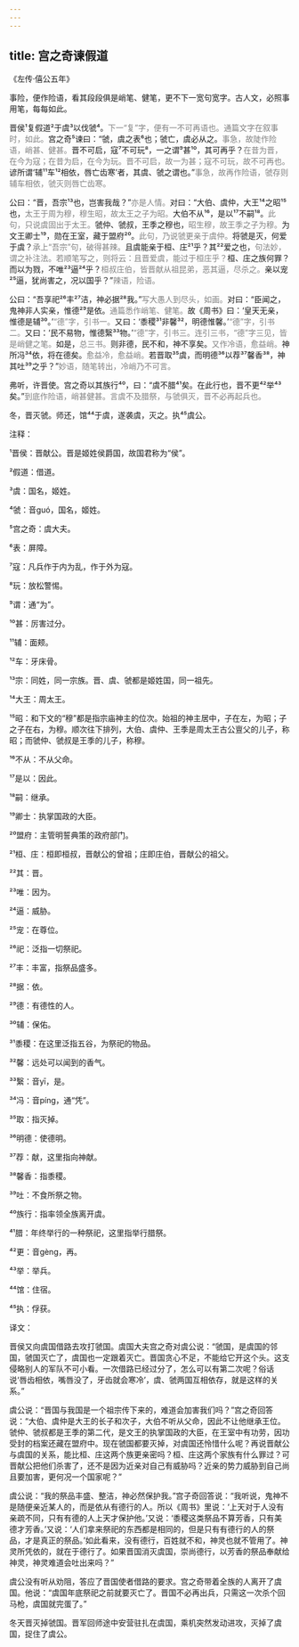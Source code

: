 ```yaml
---
---
---
```

title: 宫之奇谏假道
---




《左传·僖公五年》





事险，便作险语，看其段段俱是峭笔、健笔，更不下一宽句宽字。古人文，必照事用笔，每每如此。





晋侯¹复假道²于虞³以伐虢⁴。<font color=gray font-size=0.8rem>下一“复”字，便有一不可再语也。通篇文字在叙事时，如此。</font>宫之奇⁵谏曰：“虢，虞之表⁶也；虢亡，虞必从之。<font color=gray font-size=0.8rem>事急，故陡作险语，峭甚、健甚。</font>晋不可启，寇⁷不可玩⁸，一之谓⁹甚¹⁰，其可再乎？<font color=gray font-size=0.8rem>在昔为晋，在今为寇；在昔为启，在今为玩。晋不可启，故一为甚；寇不可玩，故不可再也。</font>谚所谓‘辅¹¹车¹²相依，唇亡齿寒’者，其虞、虢之谓也。”<font color=gray font-size=0.8rem>事急，故再作险语，虢存则辅车相依，虢灭则唇亡齿寒。</font>

公曰：“晋，吾宗¹³也，岂害我哉？”<font color=gray font-size=0.8rem>亦是人情。</font>对曰：“大伯、虞仲，大王¹⁴之昭¹⁵也，<font color=gray font-size=0.8rem>太王于周为穆，穆生昭，故太王之子为昭。</font>大伯不从¹⁶，是以¹⁷不嗣¹⁸。<font color=gray font-size=0.8rem>此句，只说虞固出于太王。</font>虢仲、虢叔，王季之穆也，<font color=gray font-size=0.8rem>昭生穆，故王季之子为穆。</font>为文王卿士¹⁹，勋在王室，藏于盟府²⁰。<font color=gray font-size=0.8rem>此句，乃说虢更亲于虞仲。</font>将虢是灭，何爱于虞？<font color=gray font-size=0.8rem>承上“吾宗”句，破得甚辣。</font>且虞能亲于桓、庄²¹乎？其²²爱之也，<font color=gray font-size=0.8rem>句法妙，谓之补注法。若顺笔写之，则将云：且晋爱虞，能过于桓庄乎？</font>桓、庄之族何罪？而以为戮，不唯²³逼²⁴乎？<font color=gray font-size=0.8rem>桓叔庄伯，皆晋献从祖昆弟，恶其逼，尽杀之。</font>亲以宠²⁵逼，犹尚害之，况以国乎？”<font color=gray font-size=0.8rem>辣语，险语。</font>

公曰：“吾享祀²⁶丰²⁷洁，神必据²⁸我。”<font color=gray font-size=0.8rem>写大愚人到尽头，如画。</font>对曰：“臣闻之，鬼神非人实亲，惟德²⁹是依。<font color=gray font-size=0.8rem>通篇悉作峭笔、健笔。</font>故《周书》曰：‘皇天无亲，惟德是辅³⁰。’<font color=gray font-size=0.8rem>“德”字，引书一。</font>又曰：‘黍稷³¹非馨³²，明德惟馨。’<font color=gray font-size=0.8rem>“德”字，引书二。</font>又曰：‘民不易物，惟德繄³³物。’<font color=gray font-size=0.8rem>“德”字，引书三。连引三书，“德”字三见，皆是峭健之笔。</font>如是，<font color=gray font-size=0.8rem>总三书。</font>则非德，民不和，神不享矣。<font color=gray font-size=0.8rem>又作冷语，愈益峭。</font>神所冯³⁴依，将在德矣。<font color=gray font-size=0.8rem>愈益冷，愈益峭。</font>若晋取³⁵虞，而明德³⁶以荐³⁷馨香³⁸，神其吐³⁹之乎？”<font color=gray font-size=0.8rem>妙语，随笔转出，冷峭乃不可言。</font>

弗听，许晋使。宫之奇以其族行⁴⁰，曰：“虞不腊⁴¹矣。在此行也，晋不更⁴²举⁴³矣。”<font color=gray font-size=0.8rem>到底作险语，峭甚健甚。言虞不及腊祭，与虢俱灭，晋不必再起兵也。</font>

冬，晋灭虢。师还，馆⁴⁴于虞，遂袭虞，灭之。执⁴⁵虞公。

注释：

¹晋侯：晋献公。晋是姬姓侯爵国，故国君称为“侯”。

²假道：借道。

³虞：国名，姬姓。

⁴虢：音guó，国名，姬姓。

⁵宫之奇：虞大夫。

⁶表：屏障。

⁷寇：凡兵作于内为乱，作于外为寇。

⁸玩：放松警惕。

⁹谓：通“为”。

¹⁰甚：厉害过分。

¹¹辅：面颊。

¹²车：牙床骨。

¹³宗：同姓，同一宗族。晋、虞、虢都是姬姓国，同一祖先。

¹⁴大王：周太王。

¹⁵昭：和下文的“穆”都是指宗庙神主的位次。始祖的神主居中，子在左，为昭；子之子在右，为穆。顺次往下排列，大伯、虞仲、王季是周太王古公亶父的儿子，称昭；而虢仲、虢叔是王季的儿子，称穆。

¹⁶不从：不从父命。

¹⁷是以：因此。

¹⁸嗣：继承。

¹⁹卿士：执掌国政的大臣。

²⁰盟府：主管明誓典策的政府部门。

²¹桓、庄：桓即桓叔，晋献公的曾祖；庄即庄伯，晋献公的祖父。

²²其：晋。

²³唯：因为。

²⁴逼：威胁。

²⁵宠：在尊位。

²⁶祀：泛指一切祭祀。

²⁷丰：丰富，指祭品盛多。

²⁸据：依。

²⁹德：有德性的人。

³⁰辅：保佑。

³¹黍稷：在这里泛指五谷，为祭祀的物品。

³²馨：远处可以闻到的香气。

³³繄：音yī，是。

³⁴冯：音píng，通“凭”。

³⁵取：指灭掉。

³⁶明德：使德明。

³⁷荐：献，这里指向神献。

³⁸馨香：指黍稷。

³⁹吐：不食所祭之物。

⁴⁰族行：指率领全族离开虞。

⁴¹腊：年终举行的一种祭祀，这里指举行腊祭。

⁴²更：音gèng，再。

⁴³举：举兵。

⁴⁴馆：住宿。

⁴⁵执：俘获。

译文：

晋侯又向虞国借路去攻打虢国。虞国大夫宫之奇对虞公说：“虢国，是虞国的邻国，虢国灭亡了，虞国也一定跟着灭亡。晋国贪心不足，不能给它开这个头。这支侵略别人的军队不可小看。一次借路已经过分了，怎么可以有第二次呢？俗话说‘唇齿相依，嘴唇没了，牙齿就会寒冷’，虞、虢两国互相依存，就是这样的关系。”

虞公说：“晋国与我国是一个祖宗传下来的，难道会加害我们吗？”宫之奇回答说：“大伯、虞仲是大王的长子和次子，大伯不听从父命，因此不让他继承王位。虢仲、虢叔都是王季的第二代，是文王的执掌国政的大臣，在王室中有功劳，因功受封的档案还藏在盟府中。现在虢国都要灭掉，对虞国还怜惜什么呢？再说晋献公与虞国的关系，能比桓、庄这两个族更亲密吗？桓、庄这两个家族有什么罪过？可晋献公把他们杀害了，还不是因为近亲对自己有威胁吗？近亲的势力威胁到自己尚且要加害，更何况一个国家呢？”

虞公说：“我的祭品丰盛、整洁，神必然保护我。”宫子奇回答说：“我听说，鬼神不是随便亲近某人的，而是依从有德行的人。所以《周书》里说：‘上天对于人没有亲疏不同，只有有德的人上天才保护他。’又说：‘黍稷这类祭品不算芳香，只有美德才芳香。’又说：‘人们拿来祭祀的东西都是相同的，但是只有有德行的人的祭品，才是真正的祭品。’如此看来，没有德行，百姓就不和，神灵也就不管用了。神灵所凭依的，就在于德行了。如果晋国消灭虞国，崇尚德行，以芳香的祭品奉献给神灵，神灵难道会吐出来吗？”

虞公没有听从劝阻，答应了晋国使者借路的要求。宫之奇带着全族的人离开了虞国。他说：“虞国年底祭祀之前就要灭亡了。晋国不必再出兵，只需这一次杀个回马枪，虞国就完蛋了。”

冬天晋灭掉虢国。晋军回师途中安营驻扎在虞国，乘机突然发动进攻，灭掉了虞国，捉住了虞公。